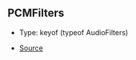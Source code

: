 ## PCMFilters

- Type: keyof (typeof AudioFilters)

- [Source](https://github.com/Androz2091/discord-player/blob/97a849a/packages/equalizer/src/audio/AudioFilter.ts#L12)